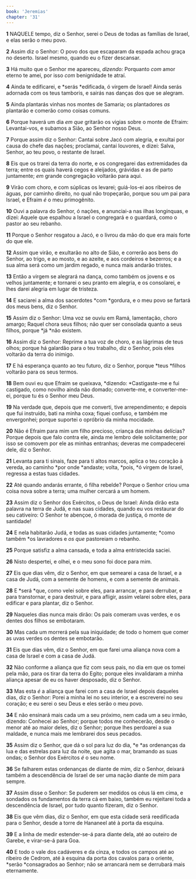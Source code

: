 ```yaml
---
book: 'Jeremias'
chapter: '31'
---
```


**1** NAQUELE tempo, diz o Senhor, serei o Deus de todas as famílias de Israel, e elas serão o meu povo.

**2** Assim diz o Senhor: O povo dos que escaparam da espada achou graça no deserto. Israel mesmo, quando eu o fizer descansar.

**3** Há muito que o Senhor me apareceu, _dizendo:_ Porquanto _com_ amor eterno te amei, por isso _com_ benignidade te atraí.

**4** Ainda te edificarei, e *serás *edificada, ó virgem de Israel! Ainda serás adornada com os teus tamboris, e sairás nas danças dos que se alegram.

**5** Ainda plantarás vinhas nos montes de Samaria; os plantadores _as_ plantarão e comerão como coisas comuns.

**6** Porque haverá um dia _em que_ gritarão os vigias sobre o monte de Efraim: Levantai-vos, e subamos a Sião, ao Senhor nosso Deus.

**7** Porque assim diz o Senhor: Cantai sobre Jacó com alegria, e exultai por causa do chefe das nações; proclamai, cantai louvores, e dizei: Salva, Senhor, ao teu povo, o restante de Israel.

**8** Eis que os trarei da terra do norte, e os congregarei das extremidades da terra; entre os quais haverá cegos e aleijados, grávidas e as de parto juntamente; _em_ grande congregação voltarão para aqui.

**9** Virão com choro, e com súplicas os levarei; guiá-los-ei aos ribeiros de águas, por caminho direito, no qual não tropeçarão, porque sou um pai para Israel, e Efraim _é_ o meu primogênito.

**10** Ouvi a palavra do Senhor, ó nações, e anunciai-a nas ilhas longínquas, e dizei: Aquele que espalhou a Israel o congregará e o guardará, como o pastor ao seu rebanho.

**11** Porque o Senhor resgatou a Jacó, e o livrou da mão do que era mais forte do que ele.

**12** Assim que virão, e exultarão no alto de Sião, e correrão aos bens do Senhor, ao trigo, e ao mosto, e ao azeite, e aos cordeiros e bezerros; e a sua alma será como um jardim regado, e nunca mais andarão tristes.

**13** Então a virgem se alegrará na dança, como também os jovens e os velhos juntamente; e tornarei o seu pranto em alegria, e os consolarei, e lhes darei alegria em lugar de tristeza.

**14** E saciarei a alma dos sacerdotes *com *gordura, e o meu povo se fartará dos meus bens, diz o Senhor.

**15** Assim diz o Senhor: Uma voz se ouviu em Ramá, lamentação, choro amargo; Raquel chora seus filhos; não quer ser consolada quanto a seus filhos, porque *já *não existem.

**16** Assim diz o Senhor: Reprime a tua voz de choro, e as lágrimas de teus olhos; porque há galardão para o teu trabalho, diz o Senhor, pois eles voltarão da terra do inimigo.

**17** E há esperança quanto ao teu futuro, diz o Senhor, porque *teus *filhos voltarão para os seus termos.

**18** Bem ouvi eu que Efraim se queixava, *dizendo: *Castigaste-me e fui castigado, como novilho ainda não domado; converte-me, e converter-me-ei, porque tu és o Senhor meu Deus.

**19** Na verdade que, depois que me converti, tive arrependimento; e depois que fui instruído, bati na minha coxa; fiquei confuso, e também me envergonhei; porque suportei o opróbrio da minha mocidade.

**20** Não é Efraim para mim um filho precioso, criança das minhas delícias? Porque depois que falo contra ele, ainda me lembro dele solicitamente; por isso se comovem por ele as minhas entranhas; deveras me compadecerei dele, diz o Senhor.

**21** Levanta para ti sinais, faze para ti altos marcos, aplica o teu coração à vereda, ao caminho *por onde *andaste; volta, *pois, *ó virgem de Israel, regressa a estas tuas cidades.

**22** Até quando andarás errante, ó filha rebelde? Porque o Senhor criou uma coisa nova sobre a terra; uma mulher cercará a um homem.

**23** Assim diz o Senhor dos Exércitos, o Deus de Israel: Ainda dirão esta palavra na terra de Judá, e nas suas cidades, quando eu vos restaurar do seu cativeiro: O Senhor te abençoe, ó morada de justiça, ó monte de santidade!

**24** E nela habitarão Judá, e todas as suas cidades juntamente; *como também *os lavradores e _os que_ pastoreiam o rebanho.

**25** Porque satisfiz a alma cansada, e toda a alma entristecida saciei.

**26** Nisto despertei, e olhei, e o meu sono foi doce para mim.

**27** Eis que dias vêm, diz o Senhor, em que semearei a casa de Israel, e a casa de Judá, com a semente de homens, e com a semente de animais.

**28** E *será *que, como velei sobre eles, para arrancar, e para derrubar, e para transtornar, e para destruir, e para afligir, assim velarei sobre eles, para edificar e para plantar, diz o Senhor.

**29** Naqueles dias nunca mais dirão: Os pais comeram uvas verdes, e os dentes dos filhos se embotaram.

**30** Mas cada um morrerá pela sua iniquidade; de todo o homem que comer as uvas verdes os dentes se embotarão.

**31** Eis que dias vêm, diz o Senhor, em que farei uma aliança nova com a casa de Israel e com a casa de Judá.

**32** Não conforme a aliança que fiz com seus pais, no dia em que os tomei pela mão, para os tirar da terra do Egito; porque eles invalidaram a minha aliança apesar de eu os haver desposado, diz o Senhor.

**33** Mas esta _é_ a aliança que farei com a casa de Israel depois daqueles dias, diz o Senhor: Porei a minha lei no seu interior, e a escreverei no seu coração; e eu serei o seu Deus e eles serão o meu povo.

**34** E não ensinará mais cada um a seu próximo, nem cada um a seu irmão, dizendo: Conhecei ao Senhor; porque todos me conhecerão, desde o menor até ao maior deles, diz o Senhor; porque lhes perdoarei a sua maldade, e nunca mais me lembrarei dos seus pecados.

**35** Assim diz o Senhor, que dá o sol para luz do dia, *e *as ordenanças da lua e das estrelas para luz da noite, que agita o mar, bramando as suas ondas; o Senhor dos Exércitos _é_ o seu nome.

**36** Se falharem estas ordenanças de diante de mim, diz o Senhor, deixará também a descendência de Israel de ser uma nação diante de mim para sempre.

**37** Assim disse o Senhor: Se puderem ser medidos os céus lá em cima, e sondados os fundamentos da terra cá em baixo, também eu rejeitarei toda a descendência de Israel, por tudo quanto fizeram, diz o Senhor.

**38** Eis que vêm dias, diz o Senhor, em que esta cidade será reedificada para o Senhor, desde a torre de Hananeel até à porta da esquina.

**39** E a linha de medir estender-se-á para diante dela, até ao outeiro de Garebe, e virar-se-á para Goa.

**40** E todo o vale dos cadáveres e da cinza, e todos os campos até ao ribeiro de Cedrom, até à esquina da porta dos cavalos para o oriente, *serão *consagrados ao Senhor; não se arrancará nem se derrubará mais eternamente.
